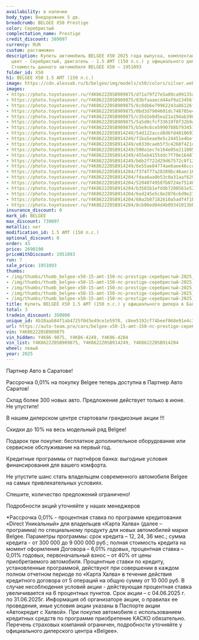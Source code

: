 ```yaml
---
availability: в наличии
body_type: Внедорожник 5 дв.
breadcrumb: BELGEE X50 Prestige
color: Серебристый
complectation_name: Prestige
credit_discount: 389097
currency: RUR
custom: растаможен
description: Купить автомобиль BELGEE X50 2025 года выпуска, комплектация Prestige,
  цвет - Серебристый, двигатель - 1.5 AMT (150 л.с.) у официального дилера в г. Балаково.
  Стоимость данного автомобиля BELGEE X50 – 1951093
folder_id: X50
h1: BELGEE X50 1.5 AMT (150 л.с.)
image: https://cdn.alexsab.ru/b/belgee/img/models/x50/colors/silver.webp
images:
- https://photo.toyotasever.ru/Y4K8622Z0SB909875/d71a79f27e5a89ca99135afe3e693bd0.jpg
- https://photo.toyotasever.ru/Y4K8622Z0SB909875/83bfaaaecd44af9a13456fba789181f7.jpg
- https://photo.toyotasever.ru/Y4K8622Z0SB909875/6c8db6e79962243a86126f4a32e2c20f.jpg
- https://photo.toyotasever.ru/Y4K8622Z0SB909875/0bd3d7904601dc748785e494e8878075.jpg
- https://photo.toyotasever.ru/Y4K8622Z0SB909875/c35d2e0d5ea21a194ab390563385d0ca.jpg
- https://photo.toyotasever.ru/Y4K8622Z0SB909875/5a5d0cfcf33619f0f32b9abcc74b93e5.jpg
- https://photo.toyotasever.ru/Y4K8622Z0SB909875/b5e9c6ce5990788b793451d96a01a405.jpg
- https://photo.toyotasever.ru/Y4K8622Z0SB914249/54d122accd8d6fd4010693a9ed6f8106.jpeg
- https://photo.toyotasever.ru/Y4K8622Z0SB914249/f1ba5eae9e5c24451e4bef00dab34dcf.jpeg
- https://photo.toyotasever.ru/Y4K8622Z0SB914249/e0330caeb5f3c4268f421da0c68b0922.jpeg
- https://photo.toyotasever.ru/Y4K8622Z0SB914249/590a1ec7e164e05e211005b0185fc9de.jpeg
- https://photo.toyotasever.ru/Y4K8622Z0SB914249/455eb4155ddc7f70e16487477b4cb349.jpeg
- https://photo.toyotasever.ru/Y4K8622Z0SB914249/b6b2f722d29d67572c8f13fe35bf4f37.jpeg
- https://photo.toyotasever.ru/Y4K8622Z0SB914249/6e55ae84774ae6aee46ccd3cd633eb6c.jpeg
- https://photo.toyotasever.ru/Y4K8622Z0SB914204/f374f77a28389bc46aec16010eda08d4.jpeg
- https://photo.toyotasever.ru/Y4K8622Z0SB914204/fdaa6aa0b53c0a31aaf62955b33b07e7.jpeg
- https://photo.toyotasever.ru/Y4K8622Z0SB914204/5204074958fb0724e75140f2d647c841.jpeg
- https://photo.toyotasever.ru/Y4K8622Z0SB914204/b3581b1efddb7208561e5277ac5a07d6.jpeg
- https://photo.toyotasever.ru/Y4K8622Z0SB914204/6ed245e5c8e2076c6d9e216148807a5b.jpeg
- https://photo.toyotasever.ru/Y4K8622Z0SB914204/68a2b07182610a5adf4f1b1861392ddd.jpeg
- https://photo.toyotasever.ru/Y4K8622Z0SB914204/8cb06ed04d4b09341013bb74a41b3b77.jpeg
insurance_discount: 0
mark_id: BELGEE
max_discount: 739097
metallic: нет
modification_id: 1.5 AMT (150 л.с.)
optional_discount: 0
order: 43
price: 2690190
priceWithDiscount: 1951093
run: 7
sale_price: 1951093
thumbs:
- /img/thumbs/thumb_belgee-x50-15-amt-150-лс-prestige-серебристый-2025_93bd0_0.webp
- /img/thumbs/thumb_belgee-x50-15-amt-150-лс-prestige-серебристый-2025_181f7_1.webp
- /img/thumbs/thumb_belgee-x50-15-amt-150-лс-prestige-серебристый-2025_2c20f_2.webp
- /img/thumbs/thumb_belgee-x50-15-amt-150-лс-prestige-серебристый-2025_78075_3.webp
- /img/thumbs/thumb_belgee-x50-15-amt-150-лс-prestige-серебристый-2025_5d0ca_4.webp
title: Купить BELGEE X50 1.5 AMT (150 л.с.) у официального дилера в Балаково
total: 3
tradein_discount: 350000
unique_id: 4b10aab84f1ab4725f0d3e49ce1e5970, c8ee5192cf74beef068e91e4c357794e, 55142bef6d70103cf5bff58b77f94468
url: https://auto-team.pro/cars/belgee-x50-15-amt-150-лс-prestige-серебристый-2025/
vin: Y4K8622Z0SB909875
vin_hidden: Y4K86-9875, Y4K86-4249, Y4K86-4204
vin_list: Y4K8622Z0SB909875, Y4K8622Z0SB914249, Y4K8622Z0SB914204
wheel: левый
year: 2025
---
```

<p>
 Партнер Авто в Саратове!
</p>
<p>
</p>
<p>
 Рассрочка 0,01% на покупку Belgee теперь доступна в Партнер Авто Саратов!
</p>
<p>
 Склад более 300 новых авто. Предложение действует только в июне. He упустите!
</p>
<p>
</p>
<p>
 В нашем дилерском центре стартовали грандиозные акции !!!
</p>
<p>
</p>
<p>
 Скидки дo 10% нa весь модельный ряд Belgee!
</p>
<p>
 Подарок при покупке: бесплатное дополнительное оборудование или сервисное обслуживание на первый год.
</p>
<p>
 Кредитные программы от партнёров банка: выгодные условия финансирования для вашего комфорта.
</p>
<p>
</p>
<p>
 Не упустите шанс стать владельцем современного автомобиля Belgee на самых привлекательных условиях.
</p>
<p>
 Спешите, количество предложений ограничено!
</p>
<p>
</p>
<p>
 Подробности акций уточняйте у наших менеджеров
</p>
<p>
</p>
<p>
 *Рассрочка 0,01% - процентная ставка по программе кредитования «Dirесt Уникальный» для владельцев «Карта Халва» (далее – программа) по специальному продукту для новых автомобилей марки Belgee. Параметры программы: срок кредита – 12, 24, 36 мес.; сумма кредита - от 300 000 до 9 000 000 руб.; полная стоимость кредита на момент оформления Договора – 6,01% годовых, процентная ставка – 0,01% годовых, первоначальный взнос – от 40% от цены приобретаемого автомобиля. Процентные ставки по кредиту, установленные программой, действуют при совершении в каждом полном отчетном периоде по «Карта Халва» в течение действия кредитного договора от 5 операций на общую сумму от 10 000 руб. В случае несоблюдения условий акции - действующая процентная ставка увеличивается на 6 процентных пунктов. Срок акции – с 04.06.2025 г. по 31.06.2025г. Информация об организаторе акции, о правилах ее проведения, иные условия акции указаны в Паспорте акции «Автокредит с Халвой». При покупке автомобиля с использованием кредитных средств по программе приобретение КАСКО обязательно. Перечень страховых компаний ограничен, подробности уточняйте у официального дилерского центра «Belgee».
</p>

